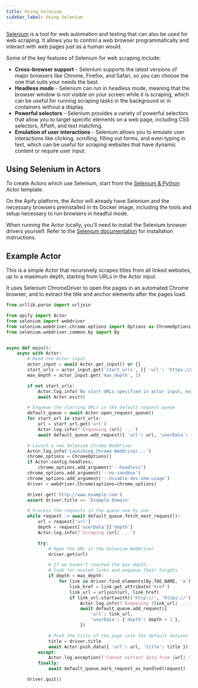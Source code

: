 ```yaml
---
title: Using Selenium
sidebar_label: Using Selenium
---
```


[Selenium](https://www.selenium.dev/) is a tool for web automation and testing that can also be used for web scraping.
It allows you to control a web browser programmatically and interact with web pages just as a human would.

Some of the key features of Selenium for web scraping include:

- **Cross-browser support** - Selenium supports the latest versions of major browsers like Chrome, Firefox, and Safari,
so you can choose the one that suits your needs the best.
- **Headless mode** - Selenium can run in headless mode,
meaning that the browser window is not visible on your screen while it is scraping,
which can be useful for running scraping tasks in the background or in containers without a display.
- **Powerful selectors** - Selenium provides a variety of powerful selectors that allow you to target specific elements on a web page,
including CSS selectors, XPath, and text matching.
- **Emulation of user interactions** - Selenium allows you to emulate user interactions like clicking, scrolling, filling out forms,
and even typing in text, which can be useful for scraping websites that have dynamic content or require user input.

## Using Selenium in Actors

To create Actors which use Selenium, start from the [Selenium & Python](https://apify.com/templates?category=python) Actor template.

On the Apify platform, the Actor will already have Selenium and the necessary browsers preinstalled in its Docker image,
including the tools and setup necessary to run browsers in headful mode.

When running the Actor locally, you'll need to install the Selenium browser drivers yourself.
Refer to the [Selenium documentation](https://www.selenium.dev/documentation/webdriver/getting_started/install_drivers/) for installation instructions.

## Example Actor

This is a simple Actor that recursively scrapes titles from all linked websites,
up to a maximum depth, starting from URLs in the Actor input.

It uses Selenium ChromeDriver to open the pages in an automated Chrome browser,
and to extract the title and anchor elements after the pages load.

```python title="src/main.py"
from urllib.parse import urljoin

from apify import Actor
from selenium import webdriver
from selenium.webdriver.chrome.options import Options as ChromeOptions
from selenium.webdriver.common.by import By


async def main():
    async with Actor:
        # Read the Actor input
        actor_input = await Actor.get_input() or {}
        start_urls = actor_input.get('start_urls', [{ 'url': 'https://apify.com' }])
        max_depth = actor_input.get('max_depth', 1)

        if not start_urls:
            Actor.log.info('No start URLs specified in actor input, exiting...')
            await Actor.exit()

        # Enqueue the starting URLs in the default request queue
        default_queue = await Actor.open_request_queue()
        for start_url in start_urls:
            url = start_url.get('url')
            Actor.log.info(f'Enqueuing {url} ...')
            await default_queue.add_request({ 'url': url, 'userData': { 'depth': 0 }})

        # Launch a new Selenium Chrome WebDriver
        Actor.log.info('Launching Chrome WebDriver...')
        chrome_options = ChromeOptions()
        if Actor.config.headless:
            chrome_options.add_argument('--headless')
        chrome_options.add_argument('--no-sandbox')
        chrome_options.add_argument('--disable-dev-shm-usage')
        driver = webdriver.Chrome(options=chrome_options)

        driver.get('http://www.example.com')
        assert driver.title == 'Example Domain'

        # Process the requests in the queue one by one
        while request := await default_queue.fetch_next_request():
            url = request['url']
            depth = request['userData']['depth']
            Actor.log.info(f'Scraping {url} ...')

            try:
                # Open the URL in the Selenium WebDriver
                driver.get(url)

                # If we haven't reached the max depth,
                # look for nested links and enqueue their targets
                if depth < max_depth:
                    for link in driver.find_elements(By.TAG_NAME, 'a'):
                        link_href = link.get_attribute('href')
                        link_url = urljoin(url, link_href)
                        if link_url.startswith(('http://', 'https://')):
                            Actor.log.info(f'Enqueuing {link_url} ...')
                            await default_queue.add_request({
                                'url': link_url,
                                'userData': {'depth': depth + 1 },
                            })

                # Push the title of the page into the default dataset
                title = driver.title
                await Actor.push_data({ 'url': url, 'title': title })
            except:
                Actor.log.exception(f'Cannot extract data from {url}.')
            finally:
                await default_queue.mark_request_as_handled(request)

        driver.quit()
```
